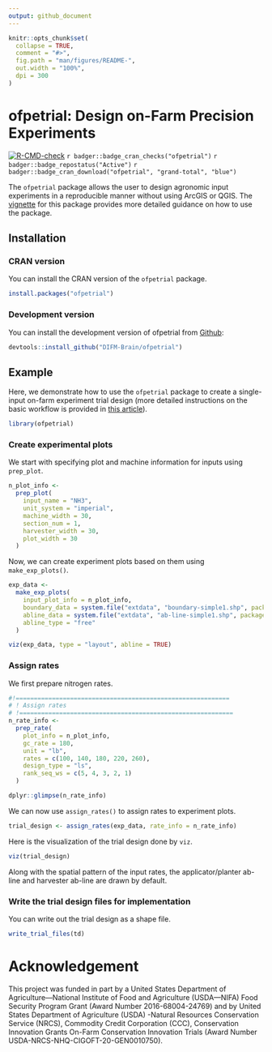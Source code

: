 ```yaml
---
output: github_document
---
```


<!-- README.md is generated from README.Rmd. Please edit that file -->

```r
knitr::opts_chunk$set(
  collapse = TRUE,
  comment = "#>",
  fig.path = "man/figures/README-",
  out.width = "100%",
  dpi = 300
)
```

# ofpetrial: Design on-Farm Precision Experiments

<!-- badges: start -->
[![R-CMD-check](https://github.com/DIFM-Brain/ofpetrial/actions/workflows/R-CMD-check.yaml/badge.svg)](https://github.com/DIFM-Brain/ofpetrial/actions/workflows/R-CMD-check.yaml)
`r badger::badge_cran_checks("ofpetrial")`
`r badger::badge_repostatus("Active")`
`r badger::badge_cran_download("ofpetrial", "grand-total", "blue")`
<!-- badges: end -->

<!-- <a href = "https://difm-brain.github.io/ofpetrial/" target = "_blank"><img src="https://cranlogs.r-pkg.org/badges/grand-total/ofpetrial"></a> -->

The `ofpetrial` package allows the user to design agronomic input experiments in a reproducible manner without using ArcGIS or QGIS. The [vignette](https://difm-brain.github.io/ofpetrial/) for this package provides more detailed guidance on how to use the package.

## Installation

### CRAN version

You can install the CRAN version of the `ofpetrial` package.

```r
install.packages("ofpetrial")
```

### Development version

You can install the development version of ofpetrial from [Github](https://github.com/DIFM-Brain/ofpetrial):

```r
devtools::install_github("DIFM-Brain/ofpetrial")
```

## Example

Here, we demonstrate how to use the `ofpetrial` package to create a single-input on-farm experiment trial design (more detailed instructions on the basic workflow is provided in [this article](https://difm-brain.github.io/ofpetrial/articles/V0-basic-work-flow.html)).  

```r
library(ofpetrial)
```

### Create experimental plots

We start with specifying plot and machine information for inputs using `prep_plot`.

```r
n_plot_info <-
  prep_plot(
    input_name = "NH3",
    unit_system = "imperial",
    machine_width = 30,
    section_num = 1,
    harvester_width = 30,
    plot_width = 30
  )
```

Now, we can create experiment plots based on them using `make_exp_plots()`. 

```r
exp_data <-
  make_exp_plots(
    input_plot_info = n_plot_info,
    boundary_data = system.file("extdata", "boundary-simple1.shp", package = "ofpetrial"),
    abline_data = system.file("extdata", "ab-line-simple1.shp", package = "ofpetrial"),
    abline_type = "free"
  )

viz(exp_data, type = "layout", abline = TRUE)
```

### Assign rates

We first prepare nitrogen rates.

```r
#!===========================================================
# ! Assign rates
# !===========================================================
n_rate_info <-
  prep_rate(
    plot_info = n_plot_info,
    gc_rate = 180,
    unit = "lb",
    rates = c(100, 140, 180, 220, 260),
    design_type = "ls",
    rank_seq_ws = c(5, 4, 3, 2, 1)
  )

dplyr::glimpse(n_rate_info)
```

We can now use `assign_rates()` to assign rates to experiment plots.

```r
trial_design <- assign_rates(exp_data, rate_info = n_rate_info)
```


Here is the visualization of the trial design done by `viz`.

```r
viz(trial_design)
```

Along with the spatial pattern of the input rates, the applicator/planter ab-line and harvester ab-line are drawn by default.

### Write the trial design files for implementation

You can write out the trial design as a shape file.

```r
write_trial_files(td)
```

# Acknowledgement

This project was funded in part by a United States Department of Agriculture—National Institute of Food and Agriculture (USDA—NIFA) Food Security Program Grant (Award Number 2016-68004-24769) and by United States Department of Agriculture (USDA) -Natural Resources Conservation Service (NRCS), Commodity Credit Corporation (CCC), Conservation Innovation Grants On-Farm Conservation Innovation Trials (Award Number USDA-NRCS-NHQ-CIGOFT-20-GEN0010750).
